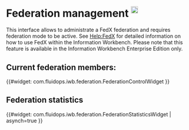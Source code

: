 = Federation management <sup>[[Help:FedX | <img width="19" src="../images/navigation/help_start.png" />]]</sup> =

This interface allows to administrate a FedX federation and requires federation mode to be active. See [[Help:FedX]] for detailed information on how to use FedX within the Information Workbench. Please note that this feature is available in the Information Workbench Enterprise Edition only.

== Current federation members: ==

{{#widget: com.fluidops.iwb.federation.FederationControlWidget }}

== Federation statistics ==

{{#widget: com.fluidops.iwb.federation.FederationStatisticsWidget | asynch=true }}